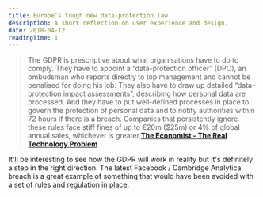```yaml
---
title: Europe’s tough new data-protection law
description: A short reflection on user experience and design.
date: 2018-04-12
readingTime: 1
---
```


>The GDPR is prescriptive about what organisations have to do to comply. They have to appoint a “data-protection officer” (DPO), an ombudsman who reports directly to top management and cannot be penalised for doing his job. They also have to draw up detailed “data-protection impact assessments”, describing how personal data are processed. And they have to put well-defined processes in place to govern the protection of personal data and to notify authorities within 72 hours if there is a breach. Companies that persistently ignore these rules face stiff fines of up to €20m ($25m) or 4% of global annual sales, whichever is greater.**<a href="https://www.economist.com/news/business/21739985-complying-will-be-hard-businesses-it-will-bring-benefits-too-europes-tough-new">The Economist - The Real Technology Problem</a>**

It'll be interesting to see how the GDPR will work in reality but it's definitely a step in the right direction. The latest Facebook / Cambridge Analytica breach is a great example of something that would have been avoided with a set of rules and regulation in place.